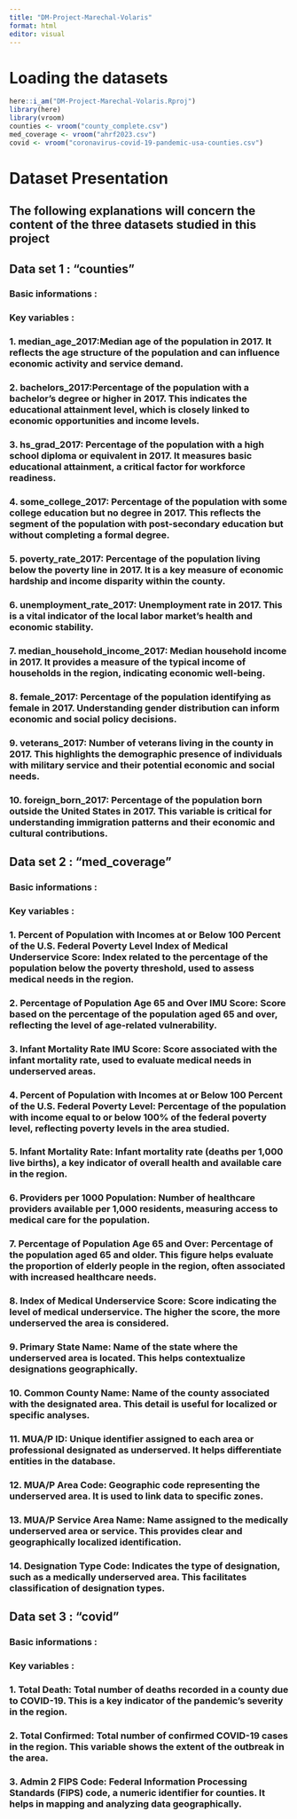 ```yaml
---
title: "DM-Project-Marechal-Volaris"
format: html
editor: visual
---
```


# Loading the datasets

```r
here::i_am("DM-Project-Marechal-Volaris.Rproj")
library(here)
library(vroom)
counties <- vroom("county_complete.csv")
med_coverage <- vroom("ahrf2023.csv")
covid <- vroom("coronavirus-covid-19-pandemic-usa-counties.csv")
```

# Dataset Presentation

## The following explanations will concern the content of the three datasets studied in this project

## Data set 1 : "counties"

### Basic informations :

### Key variables :

### 1. median_age_2017:Median age of the population in 2017. It reflects the age structure of the population and can influence economic activity and service demand.

### 2. bachelors_2017:Percentage of the population with a bachelor’s degree or higher in 2017. This indicates the educational attainment level, which is closely linked to economic opportunities and income levels.

### 3. hs_grad_2017: Percentage of the population with a high school diploma or equivalent in 2017. It measures basic educational attainment, a critical factor for workforce readiness.

### 4. some_college_2017: Percentage of the population with some college education but no degree in 2017. This reflects the segment of the population with post-secondary education but without completing a formal degree.

### 5. poverty_rate_2017: Percentage of the population living below the poverty line in 2017. It is a key measure of economic hardship and income disparity within the county.

### 6. unemployment_rate_2017: Unemployment rate in 2017. This is a vital indicator of the local labor market’s health and economic stability.

### 7. median_household_income_2017: Median household income in 2017. It provides a measure of the typical income of households in the region, indicating economic well-being.

### 8. female_2017: Percentage of the population identifying as female in 2017. Understanding gender distribution can inform economic and social policy decisions.

### 9. veterans_2017: Number of veterans living in the county in 2017. This highlights the demographic presence of individuals with military service and their potential economic and social needs.

### 10. foreign_born_2017: Percentage of the population born outside the United States in 2017. This variable is critical for understanding immigration patterns and their economic and cultural contributions.

## Data set 2 : "med_coverage"

### Basic informations :

### Key variables :

### 1. Percent of Population with Incomes at or Below 100 Percent of the U.S. Federal Poverty Level Index of Medical Underservice Score: Index related to the percentage of the population below the poverty threshold, used to assess medical needs in the region.

### 2. Percentage of Population Age 65 and Over IMU Score: Score based on the percentage of the population aged 65 and over, reflecting the level of age-related vulnerability.

### 3. Infant Mortality Rate IMU Score: Score associated with the infant mortality rate, used to evaluate medical needs in underserved areas.

### 4. Percent of Population with Incomes at or Below 100 Percent of the U.S. Federal Poverty Level: Percentage of the population with income equal to or below 100% of the federal poverty level, reflecting poverty levels in the area studied.

### 5. Infant Mortality Rate: Infant mortality rate (deaths per 1,000 live births), a key indicator of overall health and available care in the region.

### 6. Providers per 1000 Population: Number of healthcare providers available per 1,000 residents, measuring access to medical care for the population.

### 7. Percentage of Population Age 65 and Over: Percentage of the population aged 65 and older. This figure helps evaluate the proportion of elderly people in the region, often associated with increased healthcare needs.

### 8. Index of Medical Underservice Score: Score indicating the level of medical underservice. The higher the score, the more underserved the area is considered.

### 9. Primary State Name: Name of the state where the underserved area is located. This helps contextualize designations geographically.

### 10. Common County Name: Name of the county associated with the designated area. This detail is useful for localized or specific analyses.

### 11. MUA/P ID: Unique identifier assigned to each area or professional designated as underserved. It helps differentiate entities in the database.

### 12. MUA/P Area Code: Geographic code representing the underserved area. It is used to link data to specific zones.

### 13. MUA/P Service Area Name: Name assigned to the medically underserved area or service. This provides clear and geographically localized identification.

### 14. Designation Type Code: Indicates the type of designation, such as a medically underserved area. This facilitates classification of designation types.

## Data set 3 : "covid"

### Basic informations :

### Key variables :

### 1. Total Death: Total number of deaths recorded in a county due to COVID-19. This is a key indicator of the pandemic’s severity in the region.

### 2. Total Confirmed: Total number of confirmed COVID-19 cases in the region. This variable shows the extent of the outbreak in the area.

### 3. Admin 2 FIPS Code: Federal Information Processing Standards (FIPS) code, a numeric identifier for counties. It helps in mapping and analyzing data geographically.
